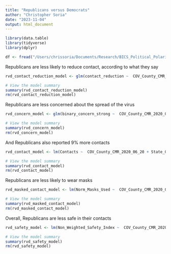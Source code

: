 ```yaml
---
title: "Republicans versus Democrats"
author: "Christopher Soria"
date: "2023-11-04"
output: html_document
---
```

```r
library(data.table)
library(tidyverse)
library(dplyr)
```

```r
df <- fread("/Users/chrissoria/Documents/Research/BICS_Political_Polarization/data/BICS_ZIP_Features.csv")
```

Republicans are less likely to reduce contact, according to what they say
```r
rvd_contact_reduction_model <- glm(contact_reduction ~  COV_County_CMR_2020_06_20 + State_Government_Response_Index_11192020 + COUNTY_RUCC_2013 + resp_sex + resp_educ + resp_yob + r_working + r_race + political_party, data = df, family = binomial)

# View the model summary
summary(rvd_contact_reduction_model)
rm(rvd_contact_reduction_model)
```
Republicans are less concerned about the spread of the virus
```r
rvd_concern_model <- glm(binary_concern_strong ~  COV_County_CMR_2020_06_20 + State_Government_Response_Index_11192020 + COUNTY_RUCC_2013 + resp_sex + resp_educ + resp_yob + r_working + r_race + political_party, data = df, family = binomial)

# View the model summary
summary(rvd_concern_model)
rm(rvd_concern_model)
```
And Republicans also reported 9% more contacts
```r
rvd_contact_model <- lm(Contacts ~  COV_County_CMR_2020_06_20 + State_Government_Response_Index_11192020 + COUNTY_RUCC_2013 + resp_sex + resp_educ + resp_yob + r_working + r_race + political_party, data = df)

# View the model summary
summary(rvd_contact_model)
rm(rvd_contact_model)
```
Republicans are less likely to wear masks
```r
rvd_masked_contact_model <- lm(Norm_Masks_Used ~  COV_County_CMR_2020_06_20 + State_Government_Response_Index_11192020 + COUNTY_RUCC_2013 + resp_sex + resp_educ + resp_yob + r_working + r_race + political_party, data = df)

# View the model summary
summary(rvd_masked_contact_model)
rm(rvd_masked_contact_model)
```
Overall, Republicans are less safe in their contacts
```r
rvd_safety_model <- lm(Non_Weighted_Safety_Index ~  COV_County_CMR_2020_06_20 + State_Government_Response_Index_11192020 + COUNTY_RUCC_2013 + resp_sex + resp_educ + resp_yob + r_working + r_race + political_party, data = df)

# View the model summary
summary(rvd_safety_model)
rm(rvd_safety_model)
```

